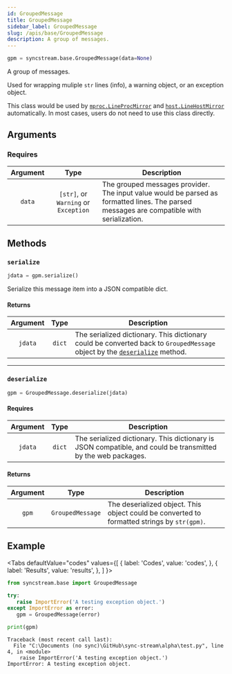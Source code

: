 ```yaml
---
id: GroupedMessage
title: GroupedMessage
sidebar_label: GroupedMessage
slug: /apis/base/GroupedMessage
description: A group of messages.
---
```




<APITopBar type="class" isPrivate={true} source="base.GroupedMessage" />

```python
gpm = syncstream.base.GroupedMessage(data=None)
```

A group of messages.

Used for wrapping muliple `str` lines (info), a warning object, or an exception object.

This class would be used by [`mproc.LineProcMirror`](../mproc/LineProcMirror.mdx) and [`host.LineHostMirror`](../host/LineHostMirror.mdx) automatically. In most cases, users do not need to use this class directly.

## Arguments

### Requires

| Argument |                 Type                 | <center>Description</center>                                                                                                              |
| :------: | :----------------------------------: | :---------------------------------------------------------------------------------------------------------------------------------------- |
|  `data`  | `[str]`, or `Warning` or `Exception` | The grouped messages provider. The input value would be parsed as formatted lines. The parsed messages are compatible with serialization. |

## Methods

### `serialize`

```python
jdata = gpm.serialize()
```

Serialize this message item into a JSON compatible dict.

#### Returns

| Argument |  Type  | <center>Description</center>                                                                                                               |
| :------: | :----: | :----------------------------------------------------------------------------------------------------------------------------------------- |
| `jdata`  | `dict` | The serialized dictionary. This dictionary could be converted back to `GroupedMessage` object by the [`deserialize`](#deserialize) method. |

---

### `deserialize`

```python
gpm = GroupedMessage.deserialize(jdata)
```

#### Requires

| Argument |  Type  | <center>Description</center>                                                                                 |
| :------: | :----: | :----------------------------------------------------------------------------------------------------------- |
| `jdata`  | `dict` | The serialized dictionary. This dictionary is JSON compatible, and could be transmitted by the web packages. |

#### Returns

| Argument |       Type       | <center>Description</center>                                                                |
| :------: | :--------------: | :------------------------------------------------------------------------------------------ |
|  `gpm`   | `GroupedMessage` | The deserialized object. This object could be converted to formatted strings by `str(gpm)`. |

## Example

<Tabs
  defaultValue="codes"
  values={[
    { label: 'Codes', value: 'codes', },
    { label: 'Results', value: 'results', },
  ]
}>

<TabItem value="codes">

```python
from syncstream.base import GroupedMessage

try:
   raise ImportError('A testing exception object.')
except ImportError as error:
   gpm = GroupedMessage(error)

print(gpm)
```

</TabItem>

<TabItem value="results">

```shell
Traceback (most recent call last):
  File "C:\Documents (no sync)\GitHub\sync-stream\alpha\test.py", line 4, in <module>
    raise ImportError('A testing exception object.')
ImportError: A testing exception object.
```

</TabItem>
</Tabs>
